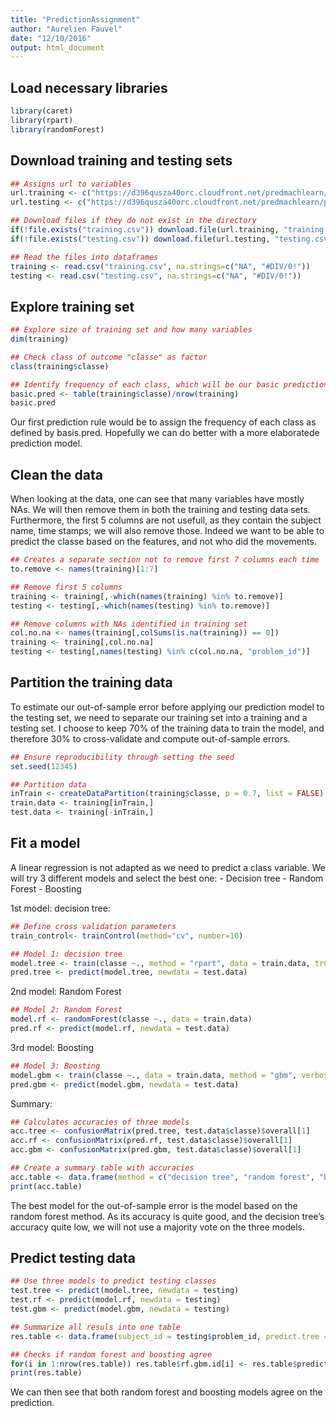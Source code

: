 ```yaml
---
title: "PredictionAssignment"
author: "Aurelien Fauvel"
date: "12/10/2016"
output: html_document
---
```


## Load necessary libraries

```r
library(caret)
library(rpart)
library(randomForest)
```

## Download training and testing sets

```r
## Assigns url to variables
url.training <- c("https://d396qusza40orc.cloudfront.net/predmachlearn/pml-training.csv")
url.testing <- c("https://d396qusza40orc.cloudfront.net/predmachlearn/pml-testing.csv")

## Download files if they do not exist in the directory
if(!file.exists("training.csv")) download.file(url.training, "training.csv")
if(!file.exists("testing.csv")) download.file(url.testing, "testing.csv")

## Read the files into dataframes
training <- read.csv("training.csv", na.strings=c("NA", "#DIV/0!"))
testing <- read.csv("testing.csv", na.strings=c("NA", "#DIV/0!"))
```

## Explore training set

```r
## Explore size of training set and how many variables
dim(training)

## Check class of outcome "classe" as factor
class(training$classe)

## Identify frequency of each class, which will be our basic prediction for each class
basic.pred <- table(training$classe)/nrow(training)
basic.pred
```

Our first prediction rule would be to assign the frequency of each class as defined by basis.pred. Hopefully we can do better with a more elaboratede prediction model.

## Clean the data

When looking at the data, one can see that many variables have mostly NAs. We will then remove them in both the training and testing data sets.
Furthermore, the first 5 columns are not usefull, as they contain the subject name, time stamps; we will also remove those. Indeed we want to be able to predict the classe based on the features, and not who did the movements.

```r
## Creates a separate section not to remove first 7 columns each time
to.remove <- names(training)[1:7]
```

```r
## Remove first 5 columns
training <- training[,-which(names(training) %in% to.remove)]
testing <- testing[,-which(names(testing) %in% to.remove)]

## Remove columns with NAs identified in training set
col.no.na <- names(training[,colSums(is.na(training)) == 0])
training <- training[,col.no.na]
testing <- testing[,names(testing) %in% c(col.no.na, "problem_id")]
```

## Partition the training data

To estimate our out-of-sample error before applying our prediction model to the testing set, we need to separate our training set into a training and a testing set. I choose to keep 70% of the training data to train the model, and therefore 30% to cross-validate and compute out-of-sample errors.

```r
## Ensure reproducibility through setting the seed
set.seed(12345)

## Partition data
inTrain <- createDataPartition(training$classe, p = 0.7, list = FALSE)
train.data <- training[inTrain,]
test.data <- training[-inTrain,]
```

## Fit a model

A linear regression is not adapted as we need to predict a class variable. We will try 3 different models and select the best one:
- Decision tree
- Random Forest
- Boosting

1st model: decision tree:

```r
## Define cross validation parameters
train_control<- trainControl(method="cv", number=10)

## Model 1: decision tree
model.tree <- train(classe ~., method = "rpart", data = train.data, trControl=train_control)
pred.tree <- predict(model.tree, newdata = test.data)
```

2nd model: Random Forest

```r
## Model 2: Random Forest
model.rf <- randomForest(classe ~., data = train.data)
pred.rf <- predict(model.rf, newdata = test.data)
```

3rd model: Boosting

```r
## Model 3: Boosting
model.gbm <- train(classe ~., data = train.data, method = "gbm", verbose = FALSE)
pred.gbm <- predict(model.gbm, newdata = test.data)
```

Summary:

```r
## Calculates accuracies of three models
acc.tree <- confusionMatrix(pred.tree, test.data$classe)$overall[1]
acc.rf <- confusionMatrix(pred.rf, test.data$classe)$overall[1]
acc.gbm <- confusionMatrix(pred.gbm, test.data$classe)$overall[1]

## Create a summary table with accuracies
acc.table <- data.frame(method = c("decision tree", "random forest", "boosting"), accuracy = c(acc.tree, acc.rf, acc.gbm))
print(acc.table)
```

The best model for the out-of-sample error is the model based on the random forest method. As its accuracy is quite good, and the decision tree's accuracy quite low, we will not use a majority vote on the three models.

## Predict testing data

```r
## Use three models to predict testing classes
test.tree <- predict(model.tree, newdata = testing)
test.rf <- predict(model.rf, newdata = testing)
test.gbm <- predict(model.gbm, newdata = testing)

## Summarize all resuls into one table
res.table <- data.frame(subject_id = testing$problem_id, predict.tree = test.tree, predict.rf = test.rf, predict.gbm = test.gbm)

## Checks if random forest and boosting agree
for(i in 1:nrow(res.table)) res.table$rf.gbm.id[i] <- res.table$predict.rf[i] == res.table$predict.gbm[i] 
print(res.table)
```

We can then see that both random forest and boosting models agree on the prediction.